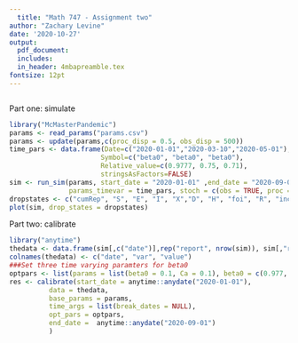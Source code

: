 ```yaml
---
  title: "Math 747 - Assignment two"
author: "Zachary Levine"
date: '2020-10-27'
output: 
  pdf_document:
  includes:
  in_header: 4mbapreamble.tex
fontsize: 12pt
---
```

  
```r

```

Part one: simulate
```r
library("McMasterPandemic")
params <- read_params("params.csv")
params <- update(params,c(proc_disp = 0.5, obs_disp = 500))
time_pars <- data.frame(Date=c("2020-01-01","2020-03-10","2020-05-01"),
                       Symbol=c("beta0", "beta0", "beta0"),
                       Relative_value=c(0.9777, 0.75, 0.71),
                       stringsAsFactors=FALSE)
sim <- run_sim(params, start_date = "2020-01-01" ,end_date = "2020-09-01",
               params_timevar = time_pars, stoch = c(obs = TRUE, proc = FALSE))
dropstates <- c("cumRep", "S", "E", "I", "X","D", "H", "foi", "R", "incidence", "hosp", "ICU", "death")
plot(sim, drop_states = dropstates)
```


Part two: calibrate
```r
library("anytime")
thedata <- data.frame(sim[,c("date")],rep("report", nrow(sim)), sim[,"report"])
colnames(thedata) <- c("date", "var", "value")
###Set three time varying paramters for beta0
optpars <- list(params = list(beta0 = 0.1, Ca = 0.1), beta0 = c(0.977, 0.75, 0.71))
res <- calibrate(start_date = anytime::anydate("2020-01-01"),
          data = thedata,
          base_params = params,
          time_args = list(break_dates = NULL),
          opt_pars = optpars,
          end_date =  anytime::anydate("2020-09-01")
          )
```